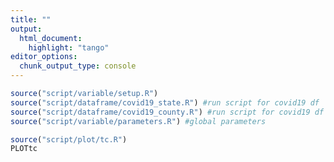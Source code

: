 ```yaml
---
title: ""
output:
  html_document:
    highlight: "tango"
editor_options: 
  chunk_output_type: console
---
```


```r
source("script/variable/setup.R")
source("script/dataframe/covid19_state.R") #run script for covid19 df
source("script/dataframe/covid19_county.R") #run script for covid19 df
source("script/variable/parameters.R") #global parameters
```


```r
source("script/plot/tc.R")
PLOTtc
```










